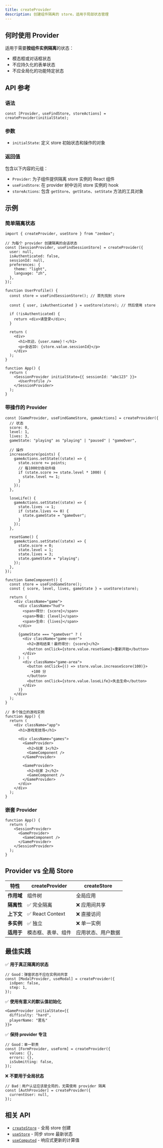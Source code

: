 ```yaml
---
title: createProvider
description: 创建组件隔离的 store，适用于局部状态管理
---
```


## 何时使用 Provider

适用于需要**按组件实例隔离**的状态：

- 模态框或对话框状态
- 不应持久化的表单状态
- 不应全局化的功能特定状态

## API 参考

### 语法

```tsx
const [Provider, useFindStore, storeActions] = createProvider(initialState);
```

### 参数

- `initialState`: 定义 store 初始状态和操作的对象

### 返回值

包含以下内容的元组：

- `Provider`: 为子组件提供隔离 store 实例的 React 组件
- `useFindStore`: 在 provider 树中访问 store 实例的 hook
- `storeActions`: 包含 `getStore`、`getState`、`setState` 方法的工具对象

## 示例

### 简单隔离状态

```tsx
import { createProvider, useStore } from "zenbox";

// 为每个 provider 创建隔离的会话状态
const [SessionProvider, useFindSessionStore] = createProvider({
  user: null,
  isAuthenticated: false,
  sessionId: null,
  preferences: {
    theme: "light",
    language: "zh",
  },
});

function UserProfile() {
  const store = useFindSessionStore(); // 首先找到 store

  const { user, isAuthenticated } = useStore(store); // 然后使用 store

  if (!isAuthenticated) {
    return <div>请登录</div>;
  }

  return (
    <div>
      <h1>欢迎，{user.name}！</h1>
      <p>会话ID: {store.value.sessionId}</p>
    </div>
  );
}

function App() {
  return (
    <SessionProvider initialState={{ sessionId: "abc123" }}>
      <UserProfile />
    </SessionProvider>
  );
}
```

### 带操作的 Provider

```tsx
const [GameProvider, useFindGameStore, gameActions] = createProvider({
  // 状态
  score: 0,
  level: 1,
  lives: 3,
  gameState: "playing" as "playing" | "paused" | "gameOver",

  // 操作
  increaseScore(points) {
    gameActions.setState((state) => {
      state.score += points;
      // 每1000分自动升级
      if (state.score >= state.level * 1000) {
        state.level += 1;
      }
    });
  },

  loseLife() {
    gameActions.setState((state) => {
      state.lives -= 1;
      if (state.lives <= 0) {
        state.gameState = "gameOver";
      }
    });
  },

  resetGame() {
    gameActions.setState((state) => {
      state.score = 0;
      state.level = 1;
      state.lives = 3;
      state.gameState = "playing";
    });
  },
});

function GameComponent() {
  const store = useFindGameStore();
  const { score, level, lives, gameState } = useStore(store);

  return (
    <div className="game">
      <div className="hud">
        <span>得分: {score}</span>
        <span>等级: {level}</span>
        <span>生命: {lives}</span>
      </div>

      {gameState === "gameOver" ? (
        <div className="game-over">
          <h2>游戏结束！最终得分: {score}</h2>
          <button onClick={store.value.resetGame}>重新开始</button>
        </div>
      ) : (
        <div className="game-area">
          <button onClick={() => store.value.increaseScore(100)}>
            +100 分
          </button>
          <button onClick={store.value.loseLife}>失去生命</button>
        </div>
      )}
    </div>
  );
}

// 多个独立的游戏实例
function App() {
  return (
    <div className="app">
      <h1>游戏竞技场</h1>

      <div className="games">
        <GameProvider>
          <h2>玩家 1</h2>
          <GameComponent />
        </GameProvider>

        <GameProvider>
          <h2>玩家 2</h2>
          <GameComponent />
        </GameProvider>
      </div>
    </div>
  );
}
```

### 嵌套 Provider

```tsx
function App() {
  return (
    <SessionProvider>
      <GameProvider>
        <GameComponent />
      </GameProvider>
    </SessionProvider>
  );
}
```

## Provider vs 全局 Store

| 特性       | createProvider     | createStore        |
| ---------- | ------------------ | ------------------ |
| **作用域** | 组件树             | 全局应用           |
| **隔离性** | ✅ 完全隔离        | ❌ 应用间共享      |
| **上下文** | ✅ React Context   | ❌ 直接访问        |
| **多实例** | ✅ 独立            | ❌ 单一实例        |
| **适用于** | 模态框、表单、组件 | 应用状态、用户数据 |

## 最佳实践

✅ **用于真正隔离的状态**

```tsx
// Good：弹窗状态不应在实例间共享
const [ModalProvider, useModal] = createProvider({
  isOpen: false,
  step: 1,
});
```

✅ **使用有意义的默认值初始化**

```tsx
<GameProvider initialState={{
  difficulty: "hard",
  playerName: "匿名"
}}>
```

✅ **保持 provider 专注**

```tsx
// Good：单一职责
const [FormProvider, useForm] = createProvider({
  values: {},
  errors: {},
  isSubmitting: false,
});
```

❌ **不要用于全局状态**

```tsx
// Bad：用户认证应该是全局的，无需使用 provider 隔离
const [AuthProvider] = createProvider({
  currentUser: null,
});
```

## 相关 API

- [`createStore`](./createStore) - 全局 store 创建
- [`useStore`](../hooks/useStore) - 同步 store 最新状态
- [`useComputed`](../hooks/useComputed) - 响应式更新的计算值
